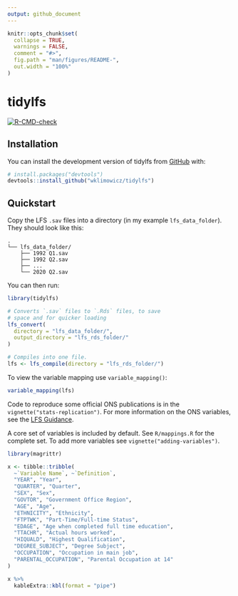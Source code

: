 ```yaml
---
output: github_document
---
```


<!-- README.md is generated from README.Rmd. Please edit that file -->

```r
knitr::opts_chunk$set(
  collapse = TRUE,
  warnings = FALSE,
  comment = "#>",
  fig.path = "man/figures/README-",
  out.width = "100%"
)
```
# tidylfs

<!-- badges: start -->
[![R-CMD-check](https://github.com/wklimowicz/tidylfs/actions/workflows/R-CMD-check.yaml/badge.svg)](https://github.com/wklimowicz/tidylfs/actions/workflows/R-CMD-check.yaml)
<!-- badges: end -->

## Installation

You can install the development version of tidylfs from [GitHub](https://github.com/) with:

```r
# install.packages("devtools")
devtools::install_github("wklimowicz/tidylfs")
```

## Quickstart

Copy the LFS `.sav` files into a directory (in my example `lfs_data_folder`). They should look like this:

```
.
└── lfs_data_folder/
    ├── 1992 Q1.sav
    ├── 1992 Q2.sav
    ├── ...
    └── 2020 Q2.sav
```

You can then run:

```r
library(tidylfs)

# Converts `.sav` files to `.Rds` files, to save
# space and for quicker loading
lfs_convert(
  directory = "lfs_data_folder/",
  output_directory = "lfs_rds_folder/"
)

# Compiles into one file.
lfs <- lfs_compile(directory = "lfs_rds_folder/")
```

To view the variable mapping use `variable_mapping()`:

```r
variable_mapping(lfs)
```

Code to reproduce some official ONS publications is in the `vignette("stats-replication")`. For more information on the ONS variables, see the [LFS Guidance](https://www.ons.gov.uk/employmentandlabourmarket/peopleinwork/employmentandemployeetypes/methodologies/labourforcesurveyuserguidance).

A core set of variables is included by default. See `R/mappings.R` for the complete set. To add more variables see `vignette("adding-variables")`.

```r
library(magrittr)

x <- tibble::tribble(
  ~`Variable Name`, ~`Definition`,
  "YEAR", "Year",
  "QUARTER", "Quarter",
  "SEX", "Sex",
  "GOVTOR", "Government Office Region",
  "AGE", "Age",
  "ETHNICITY", "Ethnicity",
  "FTPTWK", "Part-Time/Full-time Status",
  "EDAGE", "Age when completed full time education",
  "TTACHR", "Actual hours worked",
  "HIQUALD", "Highest Qualification",
  "DEGREE_SUBJECT", "Degree Subject",
  "OCCUPATION", "Occupation in main job",
  "PARENTAL_OCCUPATION", "Parental Occupation at 14"
)

x %>%
  kableExtra::kbl(format = "pipe")
```

